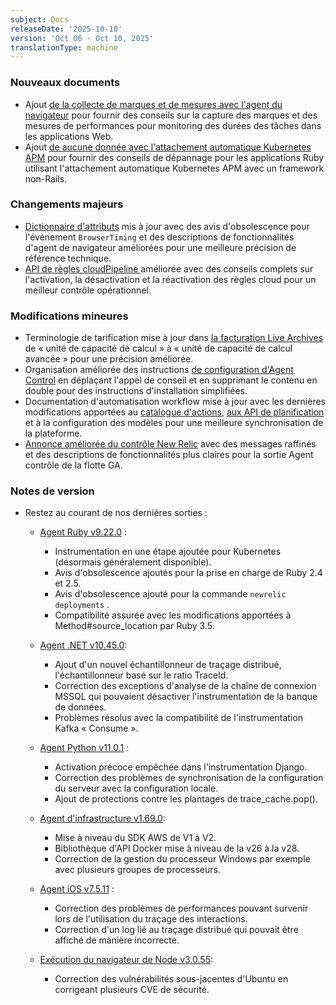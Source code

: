 ```yaml
---
subject: Docs
releaseDate: '2025-10-10'
version: 'Oct 06 - Oct 10, 2025'
translationType: machine
---
```


### Nouveaux documents

* Ajout [de la collecte de marques et de mesures avec l&apos;agent du navigateur](/whats-new/2025/09/whats-new-10-02-browser-marks-and-measures) pour fournir des conseils sur la capture des marques et des mesures de performances pour monitoring des durées des tâches dans les applications Web.
* Ajout [de aucune donnée avec l&apos;attachement automatique Kubernetes APM](/docs/apm/agents/ruby-agent/troubleshooting/no-data-kubernetes-auto-attach) pour fournir des conseils de dépannage pour les applications Ruby utilisant l&apos;attachement automatique Kubernetes APM avec un framework non-Rails.

### Changements majeurs

* [Dictionnaire d&apos;attributs](/attribute-dictionary) mis à jour avec des avis d&apos;obsolescence pour l&apos;événement `BrowserTiming` et des descriptions de fonctionnalités d&apos;agent de navigateur améliorées pour une meilleure précision de référence technique.
* [API de règles cloudPipeline ](/docs/new-relic-control/pipeline-control/cloud-rules-api)améliorée avec des conseils complets sur l&apos;activation, la désactivation et la réactivation des règles cloud pour un meilleur contrôle opérationnel.

### Modifications mineures

* Terminologie de tarification mise à jour dans [la facturation Live Archives](/docs/logs/get-started/live-archives-billing) de « unité de capacité de calcul » à « unité de capacité de calcul avancée » pour une précision améliorée.
* Organisation améliorée des instructions [de configuration d&apos;Agent Control](/docs/new-relic-control/agent-control/setup) en déplaçant l&apos;appel de conseil et en supprimant le contenu en double pour des instructions d&apos;installation simplifiées.
* Documentation d&apos;automatisation workflow mise à jour avec les dernières modifications apportées au [catalogue d&apos;actions](/docs/workflow-automation/setup-and-configuration/actions-catalog), [aux API de planification](/docs/workflow-automation/create-a-workflow-automation/start-schedule) et à la configuration des modèles pour une meilleure synchronisation de la plateforme.
* [Annonce améliorée du contrôle New Relic](/whats-new/2025/09/whats-new-30-09-new-relic-control) avec des messages raffinés et des descriptions de fonctionnalités plus claires pour la sortie Agent contrôle de la flotte GA.

### Notes de version

* Restez au courant de nos dernières sorties :

  * [Agent Ruby v9.22.0](/docs/release-notes/agent-release-notes/ruby-release-notes/ruby-agent-9-22-0) :

    * Instrumentation en une étape ajoutée pour Kubernetes (désormais généralement disponible).
    * Avis d&apos;obsolescence ajoutés pour la prise en charge de Ruby 2.4 et 2.5.
    * Avis d&apos;obsolescence ajouté pour la commande `newrelic deployments` .
    * Compatibilité assurée avec les modifications apportées à Method#source\_location par Ruby 3.5.

  * [Agent .NET v10.45.0](/docs/release-notes/agent-release-notes/net-release-notes/net-agent-10-45-0):

    * Ajout d&apos;un nouvel échantillonneur de traçage distribué, l&apos;échantillonneur basé sur le ratio TraceId.
    * Correction des exceptions d&apos;analyse de la chaîne de connexion MSSQL qui pouvaient désactiver l&apos;instrumentation de la banque de données.
    * Problèmes résolus avec la compatibilité de l&apos;instrumentation Kafka « Consume ».

  * [Agent Python v11.0.1](/docs/release-notes/agent-release-notes/python-release-notes/python-agent-110001) :

    * Activation précoce empêchée dans l&apos;instrumentation Django.
    * Correction des problèmes de synchronisation de la configuration du serveur avec la configuration locale.
    * Ajout de protections contre les plantages de trace\_cache.pop().

  * [Agent d&apos;infrastructure v1.69.0](/docs/release-notes/infrastructure-release-notes/infrastructure-agent-release-notes/new-relic-infrastructure-agent-1690):

    * Mise à niveau du SDK AWS de V1 à V2.
    * Bibliothèque d&apos;API Docker mise à niveau de la v26 à la v28.
    * Correction de la gestion du processeur Windows par exemple avec plusieurs groupes de processeurs.

  * [Agent iOS v7.5.11](/docs/release-notes/mobile-release-notes/ios-release-notes/ios-agent-7511) :

    * Correction des problèmes de performances pouvant survenir lors de l&apos;utilisation du traçage des interactions.
    * Correction d&apos;un log lié au traçage distribué qui pouvait être affiché de manière incorrecte.

  * [Exécution du navigateur de Node v3.0.55](/docs/release-notes/synthetics-release-notes/node-browser-runtime-release-notes/node-browser-runtime-3.0.55):

    * Correction des vulnérabilités sous-jacentes d&apos;Ubuntu en corrigeant plusieurs CVE de sécurité.